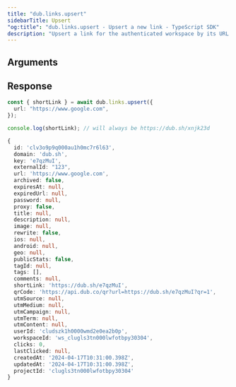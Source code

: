 ```yaml
---
title: "dub.links.upsert"
sidebarTitle: Upsert
"og:title": "dub.links.upsert - Upsert a new link - TypeScript SDK"
description: "Upsert a link for the authenticated workspace by its URL. If a link with the same URL already exists, return it (or update it if there are any changes). Otherwise, a new link will be created."
---
```



## Arguments

<LinkArguments />

## Response

<LinkResponse />

<RequestExample>

```ts
const { shortLink } = await dub.links.upsert({
  url: "https://www.google.com",
});

console.log(shortLink); // will always be https://dub.sh/xnjk23d
```

</RequestExample>

<ResponseExample>

```ts
{
  id: 'clv3o9p9q000au1h0mc7r6l63',
  domain: 'dub.sh',
  key: 'e7qzMuI',
  externalId: "123",
  url: 'https://www.google.com',
  archived: false,
  expiresAt: null,
  expiredUrl: null,
  password: null,
  proxy: false,
  title: null,
  description: null,
  image: null,
  rewrite: false,
  ios: null,
  android: null,
  geo: null,
  publicStats: false,
  tagId: null,
  tags: [],
  comments: null,
  shortLink: 'https://dub.sh/e7qzMuI',
  qrCode: 'https://api.dub.co/qr?url=https://dub.sh/e7qzMuI?qr=1',
  utmSource: null,
  utmMedium: null,
  utmCampaign: null,
  utmTerm: null,
  utmContent: null,
  userId: 'cludszk1h0000wmd2e0ea2b0p',
  workspaceId: 'ws_clugls3tn000lwfotbpy30304',
  clicks: 0,
  lastClicked: null,
  createdAt: '2024-04-17T10:31:00.398Z',
  updatedAt: '2024-04-17T10:31:00.398Z',
  projectId: 'clugls3tn000lwfotbpy30304'
}
```

</ResponseExample>

